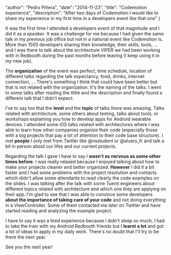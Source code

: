 
  "author": "Pedro Piñera",
  "date": "2014-11-23",
  "title": "Codemotion experience",
  "description": "After two days of Codemotion I would like to share my experience in my first time in a developers event like that one"
}




It was the first time I attended a developers event of that magnitude and I did it as _a speaker_. It was a challenge for me because I had given the same talk in my previous job office but not in a national event like Codemotion is. More than 1500 developers sharing their knowledge, their skills, tools, ... and I was there to talk about the architecture VIPER we had been working with in Redbooth during the past months before leaving (I keep using it in my new job).

The **organization** of the event was perfect, time schedule, location of different talks regarding the talk expectancy, food, drinks, internet connection, ... There's something I think that could have been better but that is not related with the organization. It's the naming of the talks. I went to some talks after reading the titlte and the description and finally found a different talk that I didn't expect.

I've to say too that the **level** and the **topic** of talks there was amazing. Talks related with architecture, some others about testing, talks about tools, or workshops explaining you how to develop apps for Android wearable devices. I attended some iOS talks related with architectures where I was able to learn how other companies organize their code (especially those with a big projects that pay a lot of attention to their code base structure). I met **people** I only met from Twitter like @nsstudent or @alvaro_fr and talk a bit in person about our lifes and our current projects.

Regarding the talk I gave I have to say I **wasn't as nervous as some other times before**. I was really relaxed because I enjoyed talking about how to make your projects cleaner and better organized. **However** I did it a bit faster and I had some problems with the project resolution and contacts which didn't allow some attendants to read clearly the code examples on the slides. I was talking after the talk with some Tuenti engineers about different topics related with architecture and which one they are applying on their app. I'm glad to see that I was able to convince some developers **about the importance of taking care of your code** and not doing everything in a ViewController. Some of them contacted me later on Twitter and have started reading and analyzing the example project.

I have to say it was a tired experience because I didn't sleep so much, I had to take the train with my Android Redbooth friends but I **learnt a lot** and got a lot of ideas to apply in my daily work. There's no doubt that I'll try to be there the next year.

See you the next year!

    